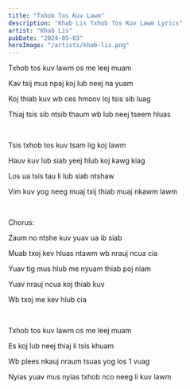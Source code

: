 ```yaml
---
title: "Txhob Tos Kuv Lawm"
description: "Khab Lis Txhob Tos Kuv Lawm Lyrics"
artist: "Khab Lis"
pubDate: "2024-05-03"
heroImage: "/artists/khab-lis.png"
---
```


Txhob tos kuv lawm os me leej muam

Kav tsij mus npaj koj lub neej na yuam

Koj thiab kuv wb ces hmoov loj tsis sib luag

Thiaj tsis sib ntsib thaum wb lub neej tseem hluas

<br />

Tsis txhob tos kuv tsam lig koj lawm

Hauv kuv lub siab yeej hlub koj kawg kiag

Los ua tsis tau li lub siab ntshaw

Vim kuv yog neeg muaj txij thiab muaj nkawm lawm

<br />

Chorus:

Zaum no ntshe kuv yuav ua ib siab

Muab txoj kev hluas ntawm wb nrauj ncua cia

Yuav tig mus hlub me nyuam thiab poj niam

Yuav nrauj ncua koj thiab kuv

Wb txoj me kev hlub cia

<br />

Txhob tos kuv lawm os me leej muam

Es koj lub neej thiaj li tsis khuam

Wb plees nkauj nraum tsuas yog los 1 vuag

Nyias yuav mus nyias txhob nco neeg li kuv lawm
